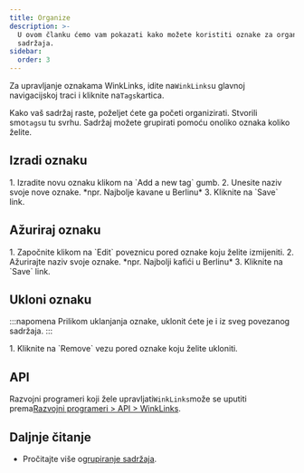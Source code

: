 ```yaml
---
title: Organize
description: >-
  U ovom članku ćemo vam pokazati kako možete koristiti oznake za organiziranje
  sadržaja.
sidebar:
  order: 3
---
```


Za upravljanje oznakama WinkLinks, idite na`WinkLinks`u glavnoj navigacijskoj traci i kliknite na`Tags`kartica.

Kako vaš sadržaj raste, poželjet ćete ga početi organizirati. Stvorili smo`tags`u tu svrhu. Sadržaj možete grupirati pomoću onoliko oznaka koliko želite.

## Izradi oznaku

<Steps>
  1. Izradite novu oznaku klikom na `Add a new tag` gumb.
  2. Unesite naziv svoje nove oznake. *npr. Najbolje kavane u Berlinu*
  3. Kliknite na `Save` link.
</Steps>


## Ažuriraj oznaku

<Steps>
  1. Započnite klikom na `Edit` poveznicu pored oznake koju želite izmijeniti.
  2. Ažurirajte naziv svoje oznake. *npr. Najbolji kafići u Berlinu*
  3. Kliknite na `Save` link.
</Steps>


## Ukloni oznaku

:::napomena
Prilikom uklanjanja oznake, uklonit ćete je i iz sveg povezanog sadržaja. :::

<Steps>
  1. Kliknite na `Remove` vezu pored oznake koju želite ukloniti.
</Steps>


## API

Razvojni programeri koji žele upravljati`WinkLinks`može se uputiti prema[Razvojni programeri > API > WinkLinks](/developers/apis/#winklinks-api).

## Daljnje čitanje

* Pročitajte više o[grupiranje sadržaja](/link-manager/content#grouping-content).

